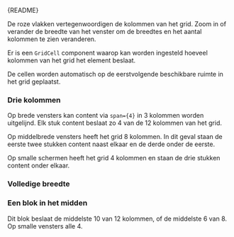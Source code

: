 
<Meta of={PageGridStories} />

<Markdown>{README}</Markdown>

<Primary />

De roze vlakken vertegenwoordigen de kolommen van het grid. Zoom in of verander de breedte van het venster om de breedtes en het aantal kolommen te zien veranderen.

Er is een `GridCell` component waarop kan worden ingesteld hoeveel kolommen van het grid het element beslaat.

De cellen worden automatisch op de eerstvolgende beschikbare ruimte in het grid geplaatst.

<Controls />

### Drie kolommen

Op brede vensters kan content via `span={4}` in 3 kolommen worden uitgelijnd.
Elk stuk content beslaat zo 4 van de 12 kolommen van het grid.

Op middelbrede vensters heeft het grid 8 kolommen.
In dit geval staan de eerste twee stukken content naast elkaar en de derde onder de eerste.

Op smalle schermen heeft het grid 4 kolommen en staan de drie stukken content onder elkaar.

<Canvas of={PageGridStories.ThreeColumns} />

### Volledige breedte

<Canvas of={PageGridStories.FullWidth} />

### Een blok in het midden

Dit blok beslaat de middelste 10 van 12 kolommen, of de middelste 6 van 8. Op smalle vensters alle 4.

<Canvas of={PageGridStories.MiddleBlock} />
